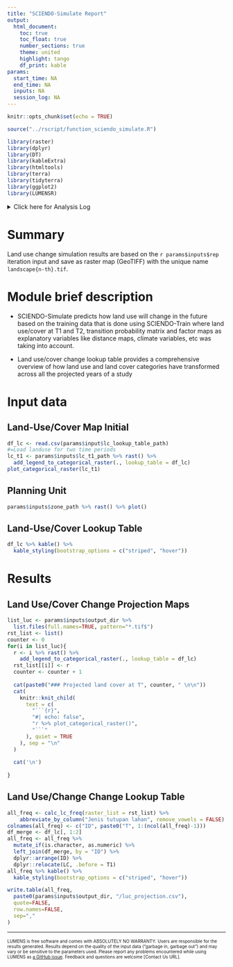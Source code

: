 ```yaml
---
title: "SCIENDO-Simulate Report"
output: 
  html_document:
    toc: true
    toc_float: true
    number_sections: true
    theme: united
    highlight: tango
    df_print: kable
params:
  start_time: NA
  end_time: NA
  inputs: NA
  session_log: NA  
---
```


```r
knitr::opts_chunk$set(echo = TRUE)
```

```r
source("../rscript/function_sciendo_simulate.R")
```

```r
library(raster)
library(dplyr)
library(DT)
library(kableExtra)
library(htmltools)
library(terra)
library(tidyterra)
library(ggplot2)
library(LUMENSR)
```

<details>

<summary>Click here for Analysis Log</summary>

```r
analysis_log <- tribble(
  ~Category,                       ~Details,
  "Analysis Start",                params$start_time,
  "Analysis End",                  params$end_time,
  "Input Data and Parameters",     "",
  "1. Landcover map initial",      params$inputs$lc_t1_path,
  "2. Planning unit",              params$inputs$zone_path,
  "3. Land cover lookup table",    params$inputs$lc_lookup_table_path,
  "4. Raster cube",                params$inputs$ers_path,
  "5. Transition matrix directory",params$inputs$tm_path,
  "6. WoE directory",              params$inputs$dcf_path,
  "Output Workspace",              params$inputs$output_dir,
  "1. Land use/cover projection maps",               paste0(params$inputs$output_dir, '/landscape.tif'),
  "2. Land use/cover change lookup table",         paste0(params$inputs$output_dir, '/luc_projection.csv'),
  "3. EGOML Simulation",         paste0(params$inputs$output_dir, '/03_sciendo_simulation.egoml'),
  "Session Summary",               ""
) %>% rbind(params$session_log)

analysis_log %>% kbl(caption = "Analysis Log", escape = FALSE) %>%
  kable_paper("hover", full_width = F )
```

</details>

# Summary

Land use change simulation results are based on the `r params$inputs$rep` iteration input and save as raster map (GeoTIFF) with the unique name `landscape{n-th}.tif`.

# Module brief description

- SCIENDO-Simulate predicts how land use will change in the future based on the training data that is done using SCIENDO-Train where land use/cover at T1 and T2, transition probability matrix and factor maps as explanatory variables like distance maps, climate variables, etc was taking into account.     

- Land use/cover change lookup table provides a comprehensive overview of how land use and land cover categories have transformed across all the projected years of a study

# Input data {.tabset}

## Land-Use/Cover Map Initial

```r
df_lc <- read.csv(params$input$lc_lookup_table_path)
#=Load landuse for two time periods
lc_t1 <- params$inputs$lc_t1_path %>% rast() %>%
  add_legend_to_categorical_raster(., lookup_table = df_lc)
plot_categorical_raster(lc_t1)
```

## Planning Unit

```r
params$inputs$zone_path %>% rast() %>% plot()
```


## Land-Use/Cover Lookup Table

```r
df_lc %>% kable() %>%
  kable_styling(bootstrap_options = c("striped", "hover"))
```

# Results

## Land Use/Cover Change Projection Maps {.tabset}

```r
list_luc <- params$inputs$output_dir %>% 
  list.files(full.names=TRUE, pattern="*.tif$")
rst_list <- list()
counter <- 0
for(i in list_luc){
  r <- i %>% rast() %>%
    add_legend_to_categorical_raster(., lookup_table = df_lc)
  rst_list[[i]] <- r
  counter <- counter + 1
  
  cat(paste0("### Projected land cover at T", counter, " \n\n"))
  cat(
    knitr::knit_child(
      text = c(
        "```{r}",
        "#| echo: false",
        "r %>% plot_categorical_raster()",
        "```"
      ), quiet = TRUE
    ), sep = "\n"
  )
  
  cat('\n')
  
}
```

## Land Use/Change Change Lookup Table

```r
all_freq <- calc_lc_freq(raster_list = rst_list) %>%
    abbreviate_by_column("Jenis tutupan lahan", remove_vowels = FALSE) 
colnames(all_freq) <- c("ID", paste0("T", 1:(ncol(all_freq)-1)))
df_merge <- df_lc[, 1:2]
all_freq <- all_freq %>% 
  mutate_if(is.character, as.numeric) %>% 
  left_join(df_merge, by = "ID") %>%
  dplyr::arrange(ID) %>%
  dplyr::relocate(LC, .before = T1)
all_freq %>% kable() %>%
  kable_styling(bootstrap_options = c("striped", "hover"))
```

```r
write.table(all_freq,
  paste0(params$inputs$output_dir, "/luc_projection.csv"), 
  quote=FALSE, 
  row.names=FALSE, 
  sep=","
)
```


------------------------------------------------------------------------

<!-- Mandatory closing statement for all module -->

<font size="1"> LUMENS is free software and comes with ABSOLUTELY NO WARRANTY. Users are responsible for the results generated. Results depend on the quality of the input data ("garbage in, garbage out") and may vary or be sensitive to the parameters used. Please report any problems encountered while using LUMENS as [a GitHub issue](https://github.com/icraf-indonesia/lumens-shiny/issues). Feedback and questions are welcome [Contact Us URL]. </font size>